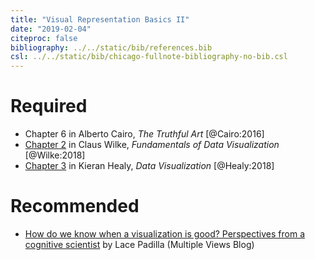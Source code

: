 ```yaml
---
title: "Visual Representation Basics II"
date: "2019-02-04"
citeproc: false
bibliography: ../../static/bib/references.bib
csl: ../../static/bib/chicago-fullnote-bibliography-no-bib.csl
---
```


# Required

- <i class="fas fa-book"></i> Chapter 6 in Alberto Cairo, *The Truthful Art* [@Cairo:2016]
- <i class="fas fa-book"></i> [Chapter 2](https://serialmentor.com/dataviz/aesthetic-mapping.html) in Claus Wilke, *Fundamentals of Data Visualization* [@Wilke:2018]
- <i class="fas fa-book"></i> [Chapter 3](http://socviz.co/makeplot.html) in Kieran Healy, *Data Visualization* [@Healy:2018]

# Recommended

<!-- - <i class="fab fa-youtube"></i> Hans Rosling, ["200 Countries, 200 Years, 4 Minutes"](https://www.youtube.com/watch?v=jbkSRLYSojo) -->

- <i class="fas fa-external-link-square-alt"></i>[How do we know when a visualization is good? Perspectives from a cognitive scientist](https://medium.com/multiple-views-visualization-research-explained/how-do-we-know-when-a-visualization-is-good-c894b5194b62) by Lace Padilla (Multiple Views Blog)
